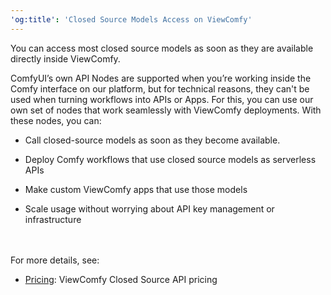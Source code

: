 ```yaml
---
'og:title': 'Closed Source Models Access on ViewComfy'
---
```


You can access most closed source models as soon as they are available directly inside ViewComfy.

ComfyUI’s own API Nodes are supported when you’re working inside the Comfy interface on our platform, but for technical reasons, they can't be used when turning workflows into APIs or Apps. For this, you can use our own set of nodes that work seamlessly with ViewComfy deployments.
With these nodes, you can:

- Call closed-source models as soon as they become available. 

- Deploy Comfy workflows that use closed source models as serverless APIs

- Make custom ViewComfy apps that use those models

- Scale usage without worrying about API key management or infrastructure

<br/><br/>
For more details, see:
- [Pricing](/closed_source_models/pricing): ViewComfy Closed Source API pricing 